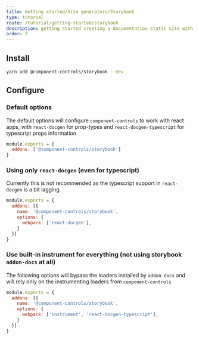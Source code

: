 ```yaml
---
title: Getting started/Site generators/Storybook
type: tutorial
route: /tutorial/getting-started/storybook
description: getting started creating a documentation static site with storybook and component-controls
order: 2
---
```


## Install

```sh
yarn add @component-controls/storybook --dev
```

## Configure

### Default options

The default options will configure `component-controls` to work with react apps,  with `react-docgen` for prop-types and `react-docgen-typescript` for typescript props information


```js:title=main.js
module.exports = {
  addons: ['@component-controls/storybook']
}
```

### Using only `react-docgen` (even for typescript)

Currently this is not recommended as the typescript support in `react-docgen` is a bit lagging.


```js:title=main.js
module.exports = {
  addons: [{
    name: '@component-controls/storybook',
    options: {
      webpack: ['react-docgen'],
    }
  }]
}
```

### Use built-in instrument for everything (not using storybook `addon-docs` at all)

The following options will bypass the loaders installed by `addon-docs` and will rely only on the instrumenting loaders from `component-controls`


```js:title=main.js
module.exports = {
  addons: [{
    name: '@component-controls/storybook',
    options: {
      webpack: ['instrument', 'react-docgen-typescript'],
    }
  }]
}  
```

